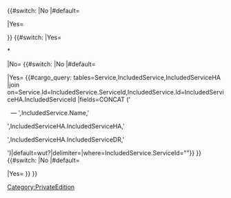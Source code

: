 <tr>

{{#switch:{{{AddIncluded|}}}
|No
|#default=
<td>
{{{Service|}}}
</td>
|Yes=
<td colspan="3">
{{{Service|}}}
</td>
</tr>
}}
{{#switch:{{{NoHA|}}}
|Yes=
<td colspan="2">
&#42; {{{Notes|}}}
</td>
|No=
{{#switch:{{{AddIncluded|}}}
|No
|#default=
<td>
{{{High Availability|}}}
</td>
|Yes=
{{#cargo_query:
tables=Service,IncludedService,IncludedServiceHA
|join on=Service.Id=IncludedService.ServiceId,IncludedService.Id=IncludedServiceHA.IncludedServiceId
|fields=CONCAT ('<tr><td style="white-space: nowrap;">&nbsp;&nbsp;&mdash; ',IncludedService.Name,'</td><td>',IncludedServiceHA.IncludedServiceHA,'</td><td>',IncludedServiceHA.IncludedServiceDR,'</td></tr>')|default=wut?|delimiter=|where=IncludedService.ServiceId="{{{ServiceId|}}}"}}
}}
{{#switch:{{{AddIncluded|}}}
|No
|#default=
<td>
{{{Disaster Recovery|}}}
</td>
|Yes=
}}
}}
</tr><noinclude>[[Category:PrivateEdition]]</noinclude>